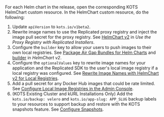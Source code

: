 For each Helm chart in the release, open the corresponding KOTS HelmChart custom resource. In the HelmChart custom resource, do the following:
   1. Update `apiVersion` to `kots.io/v1beta2`.
   1. Rewrite image names to use the Replicated proxy registry and inject the image pull secret for the proxy registry. See [HelmChart v2](/vendor/private-images-kots#helmchart-v2) in _Use the Proxy Registry with Replicated Installers_.
   1. Configure the `builder` key to allow your users to push images to their own local registries. See [Package Air Gap Bundles for Helm Charts](/vendor/helm-packaging-airgap-bundles) and [builder](/reference/custom-resource-helmchart-v2#builder) in _HelmChart v2_.
   1. Configure the `optionalValues` key to rewrite image names for your application and the Replicated SDK to the user's local image registry if a local registry was configured. See [Rewrite Image Names with HelmChart v2 for Local Registries](/vendor/helmchart-local-registries).
   1. Add a pull secret for any Docker Hub images that could be rate limited. See [Configure Local Image Registries in the Admin Console](/enterprise/image-registry-settings).
   1. (KOTS Existing Cluster and kURL Installations Only) Add the `kots.io/backup: velero` and `kots.io/app-slug: APP_SLUG` backup labels to your resources to support backup and restore with the KOTS snapshots feature. See [Configure Snapshots](/vendor/snapshots-configuring-backups).
